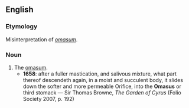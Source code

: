 ==English==
===Etymology===
Misinterpretation of {{L.}} ''[[omasum]]''.

===Noun===
{{en-noun|es}}

# The [[omasum]].
#*'''1658''': after a fuller mastication, and salivous mixture, what part thereof descendeth again, in a moist and succulent body, it slides down the softer and more permeable Orifice, into the '''Omasus''' or third stomack — Sir Thomas Browne, ''The Garden of Cyrus'' (Folio Society 2007, p. 192)